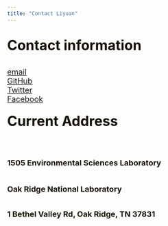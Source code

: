 ```yaml
---
title: "Contact Liyuan"
---
```

<br>
<left> <font color="#151100"> <font size=6x>**Contact information**
<br>

<left> <font size=4x>  <i class="fa fa-envelope-square" aria-hidden="true"></i> [email](mailto:lyhe2014@gmail.com)  
[<left> <font size=4x> <i class="fa fa-globe" aria-hidden="true"></i> GitHub](https://github.com/email-lhe/)  
[<left> <font size=4x> <i class="fa fa-twitter-square" aria-hidden="true"></i> Twitter](https://twitter.com/he_liyuan/)
<br>
[<left> <font size=4x> <i class="fa fa-Facebook-square" aria-hidden="true"></i> Facebook](https://www.facebook.com/ucasbusiniao)
<br>
<br>
</font> <font color="#151100"> <font size=6x>**Current Address**
<br>

## <left> <font size=4x> 1505 Environmental Sciences Laboratory

## <left> <font size=4x> Oak Ridge National Laboratory

## <left> <font size=4x> 1 Bethel Valley Rd, Oak Ridge, TN 37831

